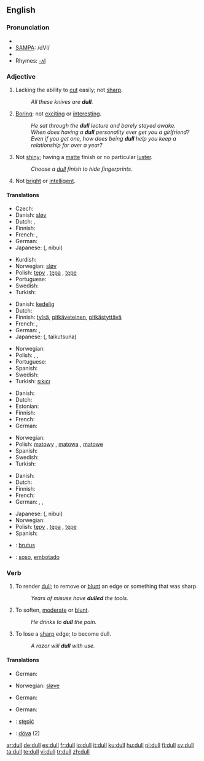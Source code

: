 ==English==

===Pronunciation===
* {{IPA|/dʌl/}}
* [[w:SAMPA chart for English|SAMPA]]: /dVl/
* {{audio|en-us-dull.ogg|Audio (US)}}
* Rhymes: [[Rhymes:English:-ʌl|-ʌl]]

===Adjective===
{{en-adj|er}}

# Lacking the ability to [[cut]] easily; not [[sharp]].
#: ''All these knives are '''dull'''.''
# [[boring|Boring]]; not [[exciting]] or [[interesting]].
#: ''He sat through the '''dull''' lecture and barely stayed awake.''
#: ''When does having a '''dull''' personality ever get you a girlfriend? Even if you get one, how does being '''dull''' help you keep a relationship for over a year?''
# Not [[shiny]]; having a [[matte]] finish or no particular [[luster]].
#: ''Choose a [[dull]] finish to hide fingerprints.''
# Not [[bright]] or [[intelligent]].

====Translations====

{{trans-top|Lacking the ability to cut easily; not sharp}}
* Czech: {{t-|cs|tupý|m}}
* Danish: [[sløv]]
* Dutch: {{t+|nl|bot}}, {{t+|nl|stomp}}
* Finnish: {{t+|fi|tylsä}}
* French: {{t+|fr|émoussé}}, {{t+|fr|obtus}}
* German: {{t+|de|stumpf}}
* Japanese: {{Jpan|[[鈍い]]}} ({{Jpan|[[にぶい]]}}, nibui)
{{trans-mid}}
* Kurdish: {{KUchar|[[کول]]}}
* Norwegian: [[sløv]]
* Polish: [[tępy]] {{m}}, [[tępa]] {{f}}, [[tępe]] {{m}}
* Portuguese: {{t+|pt|cego|m}}
* Swedish: {{t+|sv|slö}}
* Turkish: {{t+|tr|kör}}
{{trans-bottom}}

{{trans-top|Boring}}
* Danish: [[kedelig]]
* Dutch: {{t+|nl|saai}}
* Finnish: [[tylsä]], [[pitkäveteinen]], [[pitkästyttävä]]
* French: {{t+|fr|ennuyeux}}, {{t+|fr|barbant}}
* German: {{t+|de|fad}}, {{t+|de|langweilig}}
* Japanese: {{Jpan|[[退屈な]]}} ({{Jpan|[[たいくつな]]}}, taikutsuna)
{{trans-mid}}
* Norwegian: {{t-|no|kjedelig}}
* Polish: {{t+|pl|nudny|m}}, {{t-|pl|nudna|f}}, {{t-|pl|nudne|n}}
* Portuguese: {{t-|pt|entediante}}
* Spanish: {{t-|es|aburrido}}
* Swedish: {{t+|sv|tråkig}}
* Turkish: [[sıkıcı]]
{{trans-bottom}}

{{trans-top|Not shiny}}
* Danish: {{t-|da|mat}}
* Dutch: {{t+|nl|mat}}
* Estonian: {{t|et|tuhm}}
* Finnish: {{t+|fi|samea}}
* French: {{t+|fr|mat}}
* German: {{t+|de|matt}}
{{trans-mid}}
* Norwegian: {{t+|no|matt}}
* Polish: [[matowy]] {{m}}, [[matowa]] {{f}}, [[matowe]] {{n}}
* Spanish: {{t+|es|mate}}
* Swedish: {{t+|sv|matt}}
* Turkish: {{t+|tr|mat}}
{{trans-bottom}}

{{trans-top|Not bright or intelligent}}
* Danish: {{t-|da|dum}}
* Dutch: {{t+|nl|dom}}
* Finnish: {{t+|fi|hidasjärkinen}}
* French: {{t+|fr|sot}}
* German: {{t+|de|blöd}}, {{t+|de|blöde}}, {{t+|de|dumm}}
{{trans-mid}}
* Japanese: {{Jpan|[[鈍い]]}} ({{Jpan|[[にぶい]]}}, nibui)
* Norwegian: {{t+|no|dum}}
* Polish: [[tępy]] {{m}}, [[tępa]] {{f}}, [[tępe]] {{m}}
* Spanish: {{t+|es|obtuso}}
{{trans-bottom}}

{{checktrans}}

* {{ttbc|Latin}}: [[brutus]]
* {{ttbc|Spanish}}: [[soso]], [[embotado]]

===Verb===
{{en-verb}}

# {{transitive}} To render [[dull]]; to remove or [[blunt]] an edge or something that was sharp.
#: ''Years of misuse have '''dulled''' the tools.''
# {{transitive}} To soften, [[moderate]] or [[blunt]].
#: ''He drinks to '''dull''' the pain.''
# {{intransitive}} To lose a [[sharp]] edge; to become dull.
#: ''A razor will '''dull''' with use.''

====Translations====
{{trans-top|(''transitive'') To render dull; to remove or blunt an edge or something that was sharp}}
* German: {{t+|de|abstumpfen}}
{{trans-mid}}
* Norwegian: [[sløve]]
{{trans-bottom}}

{{trans-top|(''transitive'') To soften, moderate or blunt}}
* German: {{t+|de|abstumpfen}}
{{trans-mid}}
{{trans-bottom}}

{{trans-top|(''intransitive'') To lose a sharp edge; to become dull}}
* German: {{t+|de|abstumpfen}}
{{trans-mid}}
{{trans-bottom}}

{{checktrans-top}}
* {{ttbc|Polish}}: [[stępić]]
* {{ttbc|Swedish}}: [[döva]] (2)
{{checktrans-mid}}
{{checktrans-bottom}}

[[ar:dull]]
[[de:dull]]
[[es:dull]]
[[fr:dull]]
[[io:dull]]
[[it:dull]]
[[ku:dull]]
[[hu:dull]]
[[pl:dull]]
[[fi:dull]]
[[sv:dull]]
[[ta:dull]]
[[te:dull]]
[[vi:dull]]
[[tr:dull]]
[[zh:dull]]